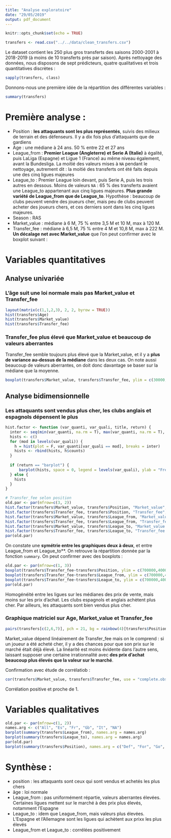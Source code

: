```yaml
---
title: "Analyse exploratoire"
date: "29/05/2019"
output: pdf_document
---
```


```r
knitr::opts_chunk$set(echo = TRUE)
```

```r
transfers <- read.csv("../../data/clean_transfers.csv")
```

Le dataset contient les 250 plus gros transferts des saisons 2000-2001 à 2018-2019 (à moins de 10 transferts près par saison). Après nettoyage des données, nous disposons de sept prédicteurs, quatre qualitatives et trois quantitatives discrètes :
```r
sapply(transfers, class)
```

Donnons-nous une première idée de la répartition des différentes variables :
```r
summary(transfers)
```

# Première analyse :
- Position : **les attaquants sont les plus représentés**, suivis des milieux de terrain et des défenseurs. Il y a dix fois plus d'attaquants que de gardiens
- Age : une médiane à 24 ans. 50 % entre 22 et 27 ans
- League_from : **Premier League (Angleterre) et Serie A (Italie)** à égalité, puis LaLiga (Espagne) et Ligue 1 (France) au même niveau également, avant la Bundesliga. La moitié des valeurs mises à `NA` pendant le nettoyage, autrement dit : la moitié des transferts ont été faits depuis une des cinq ligues majeures
- League_to : Premier League loin devant, puis Serie A, puis les trois autres en dessous. Moins de valeurs `NA` : 65 % des transferts avaient une League_to appartenant aux cinq ligues majeures. **Plus grande variété de League_from que de League_to**. Hypothèse : beaucoup de clubs peuvent vendre des joueurs cher, mais peu de clubs peuvent acheter des joueurs chers, et ces derniers sont dans les cinq ligues majeures.
- Season : RAS
- Market_value : médiane à 6 M, 75 % entre 3,5 M et 10 M, max à 120 M.
- Transfer_fee : médiane à 6,5 M, 75 % entre 4 M et 10,8 M, max à 222 M. **Un décalage net avec Market_value** que l'on peut confirmer avec le boxplot suivant :

# Variables quantitatives
## Analyse univariée
### L'âge suit une loi normale mais pas Market_value et Transfer_fee
```r
layout(matrix(c(1,1,2,3), 2, 2, byrow = TRUE))
hist(transfers$Age)
hist(transfers$Market_value)
hist(transfers$Transfer_fee)
```

### Transfer_fee plus élevé que Market_value et beaucoup de valeurs aberrantes
Transfer_fee semble toujours plus élevé que la Market_value, et il y a **plus de variance au-dessus de la médiane** dans les deux cas. On note aussi beaucoup de valeurs aberrantes, on doit donc davantage se baser sur la médiane que la moyenne.
```r
boxplot(transfers$Market_value, transfers$Transfer_fee, ylim = c(30000, 30000000), names = c("Market_value", "Transfer_fee"))
```

## Analyse bidimensionnelle
### Les attaquants sont vendus plus cher, les clubs anglais et espagnols dépensent le plus
```r
hist.factor <- function (var_quanti, var_quali, title, return) {
  inter <- seq(min(var_quanti, na.rm = T), max(var_quanti, na.rm = T), by = (max(var_quanti, na.rm = T) - min(var_quanti, na.rm = T))/10)
  hists <- c()
  for (mod in levels(var_quali)) {
    h = hist(plot = F, var_quanti[var_quali == mod], breaks = inter)
    hists <- rbind(hists, h$counts)
  }
  
  if (return == "barplot") {
      barplot(hists, space = 0, legend = levels(var_quali), ylab = "Freq", main = title, col=rainbow(nlevels(var_quali)))
  } else {
    hists
  }
}

# Transfer_fee selon position
old.par <- par(mfrow=c(3, 2))
hist.factor(transfers$Market_value, transfers$Position, "Market_value", "barplot")
hist.factor(transfers$Transfer_fee, transfers$Position, "Transfer_fee", "barplot")
hist.factor(transfers$Market_value, transfers$League_from, "Market_value ~ League_from", "barplot")
hist.factor(transfers$Transfer_fee, transfers$League_from, "Transfer_fee ~ League_from", "barplot")
hist.factor(transfers$Market_value, transfers$League_to, "Market_value ~ League_to", "barplot")
hist.factor(transfers$Transfer_fee, transfers$League_to, "Transfer_fee ~ League_to", "barplot")
par(old.par)
```
On constate une **symétrie entre les graphiques deux à deux**, et entre League_from et League_to**. On retrouve la répartition donnée par la fonction `summary`. On peut confirmer avec des boxplots :
```r
old.par <- par(mfrow=c(1, 3))
boxplot(transfers$Transfer_fee~transfers$Position, ylim = c(700000,40000000), main = "Position", names = c("Def", "For", "Go", "Mid"))
boxplot(transfers$Transfer_fee~transfers$League_from, ylim = c(700000,40000000), main = "League_from", names = c("All", "Es", "Fr", "Gb", "It"))
boxplot(transfers$Transfer_fee~transfers$League_to, ylim = c(700000,40000000), main = "League_to", names = c("All", "Es", "Fr", "Gb", "It"))
par(old.par)
```
Homogénéité entre les ligues sur les médianes des prix de vente, mais moins sur les prix d'achat. Les clubs espagnols et anglais achètent plus cher. Par ailleurs, les attaquants sont bien vendus plus cher.

### Graphique matriciel sur Age, Market_value et Transfer_fee
```r
pairs(transfers[c(2,6,7)], pch = 21, bg = rainbow(4)[transfers$Position])
```
Market_value dépend linéairement de Transfer_fee mais on le comprend : si un joueur a été acheté cher, il y a des chances pour que son prix sur le marché était déjà élevé. La linéarité est moins évidente dans l'autre sens, laissant supposer une certaine irrationnalité avec **des prix d'achat beaucoup plus élevés que la valeur sur le marché**.

Confirmation avec étude de corrélatiob :
```r
cor(transfers$Market_value, transfers$Transfer_fee, use = "complete.obs")
```
Corrélation positive et proche de 1.

# Variables qualitatives
```r
old.par <- par(mfrow=c(1, 2))
names.arg <- c("All", "Es", "Fr", "Gb", "It", "NA")
barplot(summary(transfers$League_from), names.arg = names.arg)
barplot(summary(transfers$League_to), names.arg = names.arg)
par(old.par)
barplot(summary(transfers$Position), names.arg = c("Def", "For", "Go", "Mid"))
```

# Synthèse :
- position : les attaquants sont ceux qui sont vendus et achetés les plus chers
- âge : loi normale
- League_from : pas uniformément répartie, valeurs aberrantes élevées. Certaines ligues mettent sur le marché à des prix plus élevés, notamment l'Espagne
- League_to : idem que League_from, mais valeurs plus élevées. L'Espagne et l'Allemagne sont les ligues qui achètent aux prixx les plus élevés
- League_from et League_to : corrélées positivement
